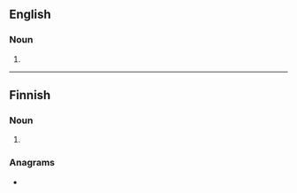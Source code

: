 ==English==

===Noun===
{{en-noun}}

# {{alt form|en|langoti||Indian loincloth}}

----

==Finnish==

===Noun===
{{head|fi|noun form}}

# {{fi-form of|lanko|case=nominative|pl=plural}}

===Anagrams===
* {{anagrams|fi|a=aglnot|longat}}